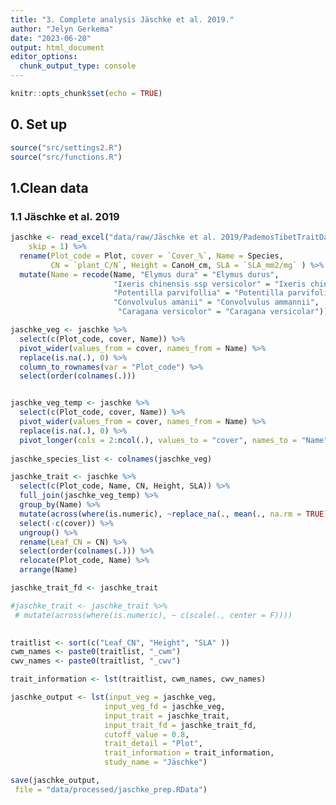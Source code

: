 ```yaml
---
title: "3. Complete analysis Jäschke et al. 2019."
author: "Jelyn Gerkema"
date: "2023-06-20"
output: html_document
editor_options: 
  chunk_output_type: console
---
```


```r
knitr::opts_chunk$set(echo = TRUE)

```

## 0. Set up
```r
source("src/settings2.R")
source("src/functions.R")

```

## 1.Clean data


### 1.1 Jäschke et al. 2019
```r

jaschke <- read_excel("data/raw/Jäschke et al. 2019/PademosTibetTraitData-Dryad2019.10.25.xlsx", 
    skip = 1) %>%
  rename(Plot_code = Plot, cover = `Cover_%`, Name = Species,
         CN = `plant_C/N`, Height = CanoH_cm, SLA = `SLA_mm2/mg` ) %>%
  mutate(Name = recode(Name, "Elymus dura" = "Elymus durus",
                       "Ixeris chinensis ssp versicolor" = "Ixeris chinensis subsp. versicolor",
                       "Potentilla parvifollia" = "Potentilla parvifolia",
                       "Convolvulus amanii" = "Convolvulus ammannii",
                        "Caragana versicolor" = "Caragana versicolar"))

jaschke_veg <- jaschke %>%
  select(c(Plot_code, cover, Name)) %>%
  pivot_wider(values_from = cover, names_from = Name) %>%
  replace(is.na(.), 0) %>%
  column_to_rownames(var = "Plot_code") %>%
  select(order(colnames(.)))


jaschke_veg_temp <- jaschke %>%
  select(c(Plot_code, cover, Name)) %>%
  pivot_wider(values_from = cover, names_from = Name) %>%
  replace(is.na(.), 0) %>%
  pivot_longer(cols = 2:ncol(.), values_to = "cover", names_to = "Name")
  
jaschke_species_list <- colnames(jaschke_veg)

jaschke_trait <- jaschke %>%
  select(c(Plot_code, Name, CN, Height, SLA)) %>%
  full_join(jaschke_veg_temp) %>%
  group_by(Name) %>%
  mutate(across(where(is.numeric), ~replace_na(., mean(., na.rm = TRUE)))) %>%
  select(-c(cover)) %>%
  ungroup() %>%
  rename(Leaf_CN = CN) %>%
  select(order(colnames(.))) %>%
  relocate(Plot_code, Name) %>%
  arrange(Name) 

jaschke_trait_fd <- jaschke_trait

#jaschke_trait <- jaschke_trait %>%
 # mutate(across(where(is.numeric), ~ c(scale(., center = F)))) 
  

traitlist <- sort(c("Leaf_CN", "Height", "SLA" ))
cwm_names <- paste0(traitlist, "_cwm")
cwv_names <- paste0(traitlist, "_cwv")

trait_information <- lst(traitlist, cwm_names, cwv_names)

jaschke_output <- lst(input_veg = jaschke_veg, 
                     input_veg_fd = jaschke_veg,
                     input_trait = jaschke_trait,
                     input_trait_fd = jaschke_trait_fd,
                     cutoff_value = 0.8,
                     trait_detail = "Plot",
                     trait_information = trait_information,
                     study_name = "Jäschke")

save(jaschke_output,
 file = "data/processed/jaschke_prep.RData")


``` 




